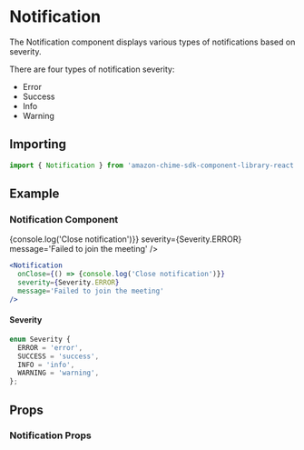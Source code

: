 
# Notification

The Notification component displays various types of notifications based on severity.

There are four types of notification severity:
- Error
- Success
- Info
- Warning

## Importing

```javascript
import { Notification } from 'amazon-chime-sdk-component-library-react';
```

## Example

### Notification Component
<ThemeProvider theme={lightTheme}>
  <Notification
    onClose={() => {console.log('Close notification')}}
    severity={Severity.ERROR}
    message='Failed to join the meeting'
  />
</ThemeProvider>


```jsx
<Notification
  onClose={() => {console.log('Close notification')}}
  severity={Severity.ERROR}
  message='Failed to join the meeting'
/>
```

#### Severity
```jsx
enum Severity {
  ERROR = 'error',
  SUCCESS = 'success',
  INFO = 'info',
  WARNING = 'warning',
};
```

## Props

### Notification Props
<Props of={Notification} />